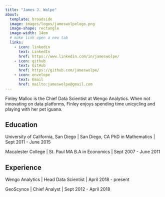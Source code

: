 ```yaml
---
title: "James J. Wolpe"
about:
  template: broadside
  image: images/logos/jameswolpelogo.png
  image-shape: rectangle
  image-width: 14em
  # make link open a new tab
  links:
    - icon: linkedin
      text: LinkedIn
      href: https://www.linkedin.com/in/jameswolpe/
    - icon: github
      text: GitHub
      href: https://github.com/jameswolpe/
    - icon: envelope
      text: Email
      href: mailto:jameswolpe@gmail.com
---
```


:::{#hero-heading}

Finley Malloc is the Chief Data Scientist at Wengo Analytics. When not innovating on data platforms, Finley enjoys spending time unicycling and playing with her pet iguana.

## Education

University of California, San Diego | San Diego, CA
PhD in Mathematics | Sept 2011 - June 2015

Macalester College | St. Paul MA
B.A in Economics | Sept 2007 - June 2011

## Experience

Wengo Analytics | Head Data Scientist | April 2018 - present

GeoScynce | Chief Analyst | Sept 2012 - April 2018

:::
